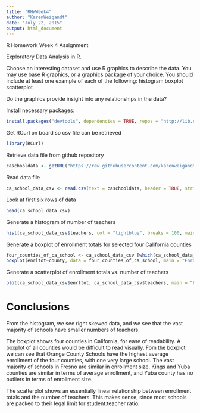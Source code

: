```yaml
---
title: "RHWWeek4"
author: "KarenWeigandt"
date: "July 22, 2015"
output: html_document
---
```


R Homework Week 4 Assignment

Exploratory Data Analysis in R.

Choose an interesting dataset and use R graphics to describe the data.
You may use base R graphics, or a graphics package of your choice.
You should include at least one example of each of the following:
histogram
boxplot
scatterplot

Do the graphics provide insight into any relationships in the data?

Install necessary packages:
```r
install.packages("devtools", dependencies = TRUE, repos = "http://lib.stat.cmu.edu/R/CRAN/")


```

Get RCurl on board so csv file can be retrieved

```r
library(RCurl)
```


Retrieve data file from github repository
```r
caschooldata <- getURL("https://raw.githubusercontent.com/karenweigandt/cuny-summer-bridge/master/Caschoolincolumns.csv")

```


Read data file
```r
ca_school_data_csv <- read.csv(text = caschooldata, header = TRUE, stringsAsFactors = FALSE)

```


Look at first six rows of data
```r
head(ca_school_data_csv)

```


Generate a histogram of number of teachers
```r
hist(ca_school_data_csv$teachers, col = "lightblue", breaks = 100, main = "Number of Teachers in California Schools")

```

Generate a boxplot of enrollment totals for selected four California counties
```r
four_counties_of_ca_school <- ca_school_data_csv [which(ca_school_data_csv$county == "Kings" |ca_school_data_csv$county == "Orange" |ca_school_data_csv$county == "Fresno" |ca_school_data_csv$county == "Yuba" ),]
boxplot(enrltot~county, data = four_counties_of_ca_school, main = "Enrollment Totals in Four California Counties")

```

Generate a scatterplot of enrollment totals vs. number of teachers
```r
plot(ca_school_data_csv$enrltot, ca_school_data_csv$teachers, main = "Enrollment Total vs. Number of Teachers")

```

# Conclusions

From the histogram, we see right skewed data, and we see that the vast majority of schools have smaller numbers of teachers.

The boxplot shows four counties in California, for ease of readability.  A boxplot of all counties would be difficult to read visually.  Fom the boxplot we can see that Orange County Schools have the highest average enrollment of the four counties, with one very large school.  The vast majority of schools in Fresno are similar in enrollment size.  Kings and Yuba counties are similar in terms of average enrollment, and Yuba county has no outliers in terms of enrollment size.

The scatterplot shows an essentially linear relationship between enrollment totals and the number of teachers.  This makes sense, since most schools are packed to their legal limit for student:teacher ratio.










